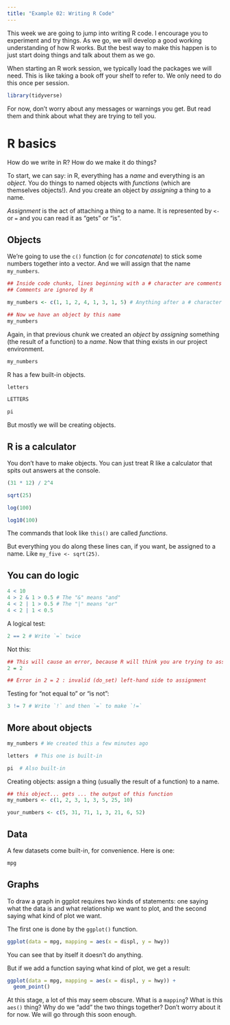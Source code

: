 ```yaml
---
title: "Example 02: Writing R Code"
---
```


This week we are going to jump into writing R code. I encourage you to experiment and try things. As we go, we will develop a good working understanding of how R works. But the best way to make this happen is to just start doing things and talk about them as we go.

When starting an R work session, we typically load the packages we will need. This is like taking a book off your shelf to refer to. We only need to do this once per session. 

```r
library(tidyverse)
```


For now, don't worry about any messages or warnings you get. But read them and think about what they are trying to tell you.

# R basics

How do we write in R? How do we make it do things?

To start, we can say: in R, everything has a _name_ and everything is an _object_. You do things to named objects with _functions_ (which are themselves objects!). And you create an object by _assigning_ a thing to a name. 

_Assignment_ is the act of attaching a thing to a name. It is represented by `<-` or `=` and you can read it as "gets" or "is". 

## Objects

We're going to use the `c()` function (c for _concatenate_) to stick some numbers together into a vector. And we will assign that the name `my_numbers`. 

```r
## Inside code chunks, lines beginning with a # character are comments
## Comments are ignored by R

my_numbers <- c(1, 1, 2, 4, 1, 3, 1, 5) # Anything after a # character is ignored as well

## Now we have an object by this name
my_numbers 
```

Again, in that previous chunk we created an _object_ by _assigning_ something (the result of a function) to a _name_. Now that thing exists in our project environment. 


```r
my_numbers 
```


R has a few built-in objects.

```r
letters
```

```r
LETTERS
```

```r
pi
```

But mostly we will be creating objects.

## R is a calculator

You don't have to make objects. You can just treat R like a calculator that spits out answers at the console. 

```r
(31 * 12) / 2^4
```

```r
sqrt(25)
```



```r
log(100)
```

```r
log10(100)
```


The commands that look like `this()` are called _functions_.

But everything you do along these lines  can, if you want, be assigned to a name. Like `my_five <- sqrt(25)`. 

## You can do logic

```r

4 < 10
4 > 2 & 1 > 0.5 # The "&" means "and"
4 < 2 | 1 > 0.5 # The "|" means "or"
4 < 2 | 1 < 0.5
```

A logical test:

```r
2 == 2 # Write `=` twice
```

Not this:

```r
## This will cause an error, because R will think you are trying to assign a value
2 = 2

## Error in 2 = 2 : invalid (do_set) left-hand side to assignment
```

Testing for "not equal to" or "is not":

```r
3 != 7 # Write `!` and then `=` to make `!=`
```

## More about objects

```r
my_numbers # We created this a few minutes ago

letters  # This one is built-in

pi  # Also built-in

```

Creating objects: assign a thing (usually the result of a function) to a name. 

```r
## this object... gets ... the output of this function
my_numbers <- c(1, 2, 3, 1, 3, 5, 25, 10)

your_numbers <- c(5, 31, 71, 1, 3, 21, 6, 52)

```

## Data 

A few datasets come built-in, for convenience. Here is one:

```r
mpg
```


## Graphs

To draw a graph in ggplot requires two kinds of statements: one saying what the data is and what relationship we want to plot, and the second saying what kind of plot we want. 

The first one is done by the `ggplot()` function. 

```r
ggplot(data = mpg, mapping = aes(x = displ, y = hwy))
```

You can see that by itself it doesn't do anything. 

But if we add a function saying what kind of plot, we get a result:

```r
ggplot(data = mpg, mapping = aes(x = displ, y = hwy)) +
  geom_point()
```

At this stage, a lot of this may seem obscure. What is a `mapping`? What is this `aes()` thing? Why do we "add" the two things together? Don't worry about it for now. We will go through this soon enough. 



